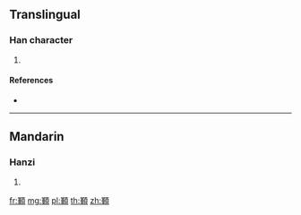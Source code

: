 {{character info/new}}
==Translingual==

===Han character===
{{Han char|rn=181|rad=頁|as=09|sn=18|four=71586|canj=BJMBC}}

# {{defn|Han|sort=頁09}}

====References====
* {{Han ref|kx=1407.100|dkj=43596|dj=1925.030|hdz=74384.060|uh=9850|ud=38992|bh=F1A8|bd=61864}}

----

==Mandarin==

===Hanzi===
{{cmn-hanzi|pin=[[hún]] ([[hun2]]), [[hùn]] ([[hun4]])|wg=hun<sup>2</sup>, hun<sup>4</sup>}}

# {{defn|lang=cmn|sort=頁09}}

[[fr:顐]]
[[mg:顐]]
[[pl:顐]]
[[th:顐]]
[[zh:顐]]